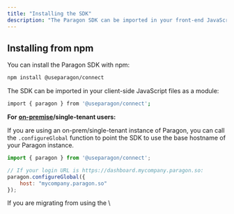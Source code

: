 ```yaml
---
title: "Installing the SDK"
description: "The Paragon SDK can be imported in your front-end JavaScript to embed the Connect Portal and trigger workflows in your application."
---
```


## Installing from npm

You can install the Paragon SDK with npm:

```bash
npm install @useparagon/connect
```

The SDK can be imported in your client-side JavaScript files as a module:

```bash
import { paragon } from '@useparagon/connect';
```

**For** [**on-premise**](https://github.com/useparagon/docs-gitbook/blob/main/getting-started/broken-reference/README.md)**/single-tenant users:**

If you are using an on-prem/single-tenant instance of Paragon, you can call the `.configureGlobal` function to point the SDK to use the base hostname of your Paragon instance.

```js
import { paragon } from '@useparagon/connect';

// If your login URL is https://dashboard.mycompany.paragon.so:
paragon.configureGlobal({
    host: "mycompany.paragon.so"
});
```

<Accordion title="Migrating from the <script> tag?">
  If you are migrating from using the \<script> tag to the npm package, please note that `paragon` is no longer exposed as a global or on the `window` object by default.

  Any references to `paragon` or `window.paragon` must be updated to point to the package import:

  ```js
  + import { paragon } from '@useparagon/connect';

  - window.paragon.authenticate(...);
  + paragon.authenticate(...);
  ```
</Accordion>

## Setup

Before using the Paragon SDK, you'll need to set up your application to verify the identity of your users to the SDK.

Paragon verifies the identity of your users using the authentication system *you're already using,* including managed services like Firebase or Auth0. Some backend code may be required if your application implements its own sign-in and registration.

If your application implements its own authentication backend, follow the steps in [Setup with your own authentication backend](/getting-started/installing-the-connect-sdk#setup-with-your-own-authentication-backend).

If you use a managed authentication service like Firebase Authentication or Auth0, follow the steps in [Setup with a managed authentication service](/getting-started/installing-the-connect-sdk#setup-with-a-managed-authentication-service).

### Setup with your own authentication backend

If you use your own backend server to manage authentication, you'll first need to complete the following steps:

#### 1. Generate a Paragon Signing Key

To generate a Signing Key, go to **Settings > SDK Setup** in your Paragon dashboard. You should store this key in an environment secrets file.

For security reasons, we don’t store your Private Key and cannot show it to you again, so we recommend you download the key and store it someplace secure.
<Frame>
  <img src="/images/sdk-1.avif"/>
</Frame>
#### 2. Generate a Paragon User Token

Next, you'll need to generate a Paragon User Token for each of your authenticated users. To do this, you'll need a library in your target language to sign JWTs with RS256. You can find one in your language at [https://jwt.io/](https://jwt.io/).

If your application is a fully client-rendered single-page app, you may have to create and use an additional API endpoint to retrieve a signed JWT (or reuse an existing endpoint that handles authentication or user info).

The signed JWT/Paragon User Token minimally must include the `sub`, `iat`, and `exp` claims:

<CodeGroup>
  ```javascript JavaScript
  {
  	// Uniquely identifying key for a user or their company
  	"sub": "the-user/company-id",

  	// Issue timestamp, should be the current time
  	"iat": 1608600116

  	// Expiry timestamp for token, such as 1 hour from time of signature (iat)
  	"exp": 1608603716
  }
  ```
</CodeGroup>

<Info>
  **Just for testing: Generating one-off JWTs**

  Use the [**Paragon JWT Generator**](https://jwt.useparagon.com/) to generate test JWTs for your development purposes. In production, static tokens should never be used.
</Info>

#### **3. Call paragon.authenticate()**

You'll call `paragon.authenticate` in your view with a JWT signed by your backend using the library chosen in Step 2. **This JWT is the Paragon User Token.**

```js
await paragon.authenticate(
	// You can find your project ID in the Overview tab of any Integration
	"38b1f170-0c43-4eae-9a04-ab85325d99f7",

	// See Setup for how to encode your user token
	"eyJhbGciOiJSUzI1NiIsInR5cCI6IkpXVCJ9.ey..."
);
```

The `paragon.authenticate` function is Promiseable and resolves when the SDK has successfully authenticated your user. Note that other functions, like `paragon.connect`, may not work as expected until this Promise has resolved.

**Example Implementation:** A Node.js and Express app using Handlebars view templating

1. Adding middleware to sign the JWT and include it in the response context

   ```js
   // server.js - Adding middleware to sign an authenticated user's token
   const jwt = require('jsonwebtoken');

   app.use((req, res, next) => {
     if (!req.user) {
       return next();
     }
     // JWT NumericDates specified in seconds:
     const currentTime = Math.floor(Date.now() / 1000);
     res.locals({
       paragonToken: jwt.sign(
         {
           sub: req.user.id,  // Your user's or their company's ID
           iat: currentTime,
           exp: currentTime + (60 * 60), // 1 hour from now
         },
         process.env.PARAGON_SIGNING_KEY,
         {
           algorithm: "RS256",
         }
       ),
     });
     next();
   });
   ```

2. Use the `paragonJwt` set in context within the view template, with a call to `paragon.authenticate`:

   ```js
   // layout.hbs - Include paragon.authenticate call in the view template
   <body>
   	<script type="text/javascript">
   	  paragon.authenticate("project-id", "{{ paragonToken }}").then(() => {
   		  // paragon.getUser() will now return the authenticated user
   		});
   	</script>
   </body>
   ```

### Setup with a managed authentication service

You can set up managed authentication for your Paragon project by navigating to **Settings > SDK Setup** and selecting a provider.
<Frame>
  <img src="/images/sdk-2.avif"/>
</Frame>
Since Paragon uses a JSON Web Token (JWT) to encode and validate user identity, many managed services will already have a token that you can pass directly to Paragon.

<Tabs>
  <Tab title="Firebase Authentication">
    You'll need to provide Paragon with your **Firebase Project ID**, which you can find in the Firebase Console.

  <Frame>
    <img src="/images/sdk-3.avif"/>
  </Frame>
    The Firebase ID token can be used directly as the Paragon User Token.

    You can get a Firebase ID token from the [JavaScript client-](https://firebase.google.com/docs/auth/admin/verify-id-tokens#web)side library with:

    ```js
    firebase.auth().currentUser.getIdToken(true).then(async function(idToken) {
    	await paragon.authenticate("project-id", idToken);
    })
    ```
    </Tab>
  <Tab title="AuthO">
    You'll need to provide Paragon with your **Auth0 Tenant Domain**, which you can find ends with `.auth0.com`. Example: `https://<YOUR_TENANT>.auth0.com`.

    If you have a domain alias for your tenant domain, use the domain alias instead.

    <Frame>
    <img src="/images/sdk-4.avif"/>
  </Frame>

  The Auth0 ID token can be used directly as the Paragon User Token.

  Auth0 provides [comprehensive docs](https://auth0.com/docs/tokens/id-tokens/get-id-tokens) on retrieving the ID token in various contexts. An example of this, using their [single page app SDK](https://auth0.com/docs/libraries/auth0-single-page-app-sdk#get-id-token-claims):

    ```js
    auth0.getIdTokenClaims().then((claims) => {
    	await paragon.authenticate("project-id", claims.__raw);
    });
    ```
  </Tab>
</Tabs>
